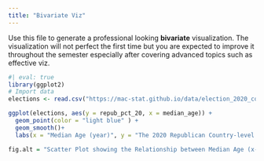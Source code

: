 ```yaml
---
title: "Bivariate Viz"
---
```


Use this file to generate a professional looking **bivariate** visualization.  The visualization will not perfect the first time but you are expected to improve it throughout the semester especially after covering advanced topics such as effective viz.

```r
#| eval: true
library(ggplot2)
# Import data
elections <- read.csv("https://mac-stat.github.io/data/election_2020_county.csv")
```



```r

ggplot(elections, aes(y = repub_pct_20, x = median_age)) +
  geom_point(color = "light blue" ) + 
  geom_smooth()+
  labs(x = "Median Age (year)", y = "The 2020 Republican Country-level Support", title = "Relationship between Median Age and 2020 Republican Election Suppport", caption = "Made by Shaylee")

fig.alt = "Scatter Plot showing the Relationship between Median Age (x-axis) and 2020 Republican Election Suppport (y-axis). Use a line of best fit to show a possible weak positive relationship where most of the data is clustered between age 30-50 and 25-75% support."

```

